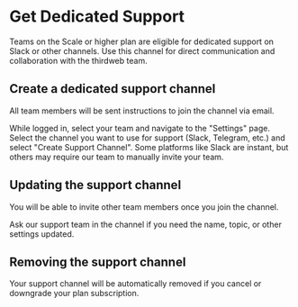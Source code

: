
# Get Dedicated Support

Teams on the Scale or higher plan are eligible for dedicated support on Slack or other channels. Use this channel for direct communication and collaboration with the thirdweb team.

## Create a dedicated support channel

All team members will be sent instructions to join the channel via email.

<Steps>
    <Step title="Navigate to the dashboard">
    While logged in, select your team and navigate to the "Settings" page.
    </Step>
    <Step title="Select your support channel">
    Select the channel you want to use for support (Slack, Telegram, etc.) and select "Create Support Channel".
    </Step>
</Steps>

<Callout variant="info" title="Some channels may require several business days.">
    Some platforms like Slack are instant, but others may require our team to manually invite your team. 
</Callout>

## Updating the support channel

You will be able to invite other team members once you join the channel.

Ask our support team in the channel if you need the name, topic, or other settings updated.

## Removing the support channel

Your support channel will be automatically removed if you cancel or downgrade your plan subscription.